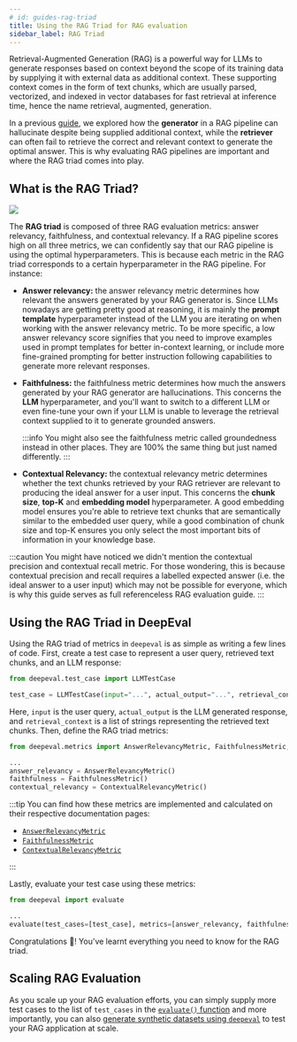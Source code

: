 ```yaml
---
# id: guides-rag-triad
title: Using the RAG Triad for RAG evaluation
sidebar_label: RAG Triad
---
```


<head>
  <link rel="canonical" href="https://deepeval.com/guides/guides-rag-triad" />
</head>

Retrieval-Augmented Generation (RAG) is a powerful way for LLMs to generate responses based on context beyond the scope of its training data by supplying it with external data as additional context. These supporting context comes in the form of text chunks, which are usually parsed, vectorized, and indexed in vector databases for fast retrieval at inference time, hence the name retrieval, augmented, generation.

In a previous [guide](/guides/guides-rag-evaluation), we explored how the **generator** in a RAG pipeline can hallucinate despite being supplied additional context, while the **retriever** can often fail to retrieve the correct and relevant context to generate the optimal answer. This is why evaluating RAG pipelines are important and where the RAG triad comes into play.

## What is the RAG Triad?

<div
  style={{
    marginTop: "40px",
    marginBottom: "40px",
    display: "flex",
    justifyContent: "center",
  }}
>
  <img
    id="rag-triad"
    src="https://d2lsxfc3p6r9rv.cloudfront.net/rag-triad.svg"
  />
</div>

The **RAG triad** is composed of three RAG evaluation metrics: answer relevancy, faithfulness, and contextual relevancy. If a RAG pipeline scores high on all three metrics, we can confidently say that our RAG pipeline is using the optimal hyperparameters. This is because each metric in the RAG triad corresponds to a certain hyperparameter in the RAG pipeline. For instance:

- **Answer relevancy:** the answer relevancy metric determines how relevant the answers generated by your RAG generator is. Since LLMs nowadays are getting pretty good at reasoning, it is mainly the **prompt template** hyperparameter instead of the LLM you are iterating on when working with the answer relevancy metric. To be more specific, a low answer relevancy score signifies that you need to improve examples used in prompt templates for better in-context learning, or include more fine-grained prompting for better instruction following capabilities to generate more relevant responses.
- **Faithfulness:** the faithfulness metric determines how much the answers generated by your RAG generator are hallucinations. This concerns the **LLM** hyperparameter, and you'll want to switch to a different LLM or even fine-tune your own if your LLM is unable to leverage the retrieval context supplied to it to generate grounded answers.

  :::info
  You might also see the faithfulness metric called groundedness instead in other places. They are 100% the same thing but just named differently.
  :::

- **Contextual Relevancy:** the contextual relevancy metric determines whether the text chunks retrieved by your RAG retriever are relevant to producing the ideal answer for a user input. This concerns the **chunk size**, **top-K** and **embedding model** hyperparameter. A good embedding model ensures you're able to retrieve text chunks that are semantically similar to the embedded user query, while a good combination of chunk size and top-K ensures you only select the most important bits of information in your knowledge base.

:::caution
You might have noticed we didn't mention the contextual precision and contextual recall metric. For those wondering, this is because contextual precision and recall requires a labelled expected answer (i.e. the ideal answer to a user input) which may not be possible for everyone, which is why this guide serves as full referenceless RAG evaluation guide.
:::

## Using the RAG Triad in DeepEval

Using the RAG triad of metrics in `deepeval` is as simple as writing a few lines of code. First, create a test case to represent a user query, retrieved text chunks, and an LLM response:

```python
from deepeval.test_case import LLMTestCase

test_case = LLMTestCase(input="...", actual_output="...", retrieval_context=["..."])
```

Here, `input` is the user query, `actual_output` is the LLM generated response, and `retrieval_context` is a list of strings representing the retrieved text chunks. Then, define the RAG triad metrics:

```python
from deepeval.metrics import AnswerRelevancyMetric, FaithfulnessMetric, ContextualRelevancyMetric

...
answer_relevancy = AnswerRelevancyMetric()
faithfulness = FaithfulnessMetric()
contextual_relevancy = ContextualRelevancyMetric()
```

:::tip
You can find how these metrics are implemented and calculated on their respective documentation pages:

- [`AnswerRelevancyMetric`](/docs/metrics-answer-relevancy)
- [`FaithfulnessMetric`](/docs/metrics-faithfulness)
- [`ContextualRelevancyMetric`](/docs/metrics-contextual-relevancy)

:::

Lastly, evaluate your test case using these metrics:

```python
from deepeval import evaluate

...
evaluate(test_cases=[test_case], metrics=[answer_relevancy, faithfulness, contextual_relevancy])
```

Congratulations 🎉! You've learnt everything you need to know for the RAG triad.

## Scaling RAG Evaluation

As you scale up your RAG evaluation efforts, you can simply supply more test cases to the list of `test_cases` in the [`evaluate()` function](/docs/evaluation-introduction#evaluating-without-pytest) and more importantly, you can also [generate synthetic datasets using `deepeval`](/guides/guides-using-synthesizer) to test your RAG application at scale.
